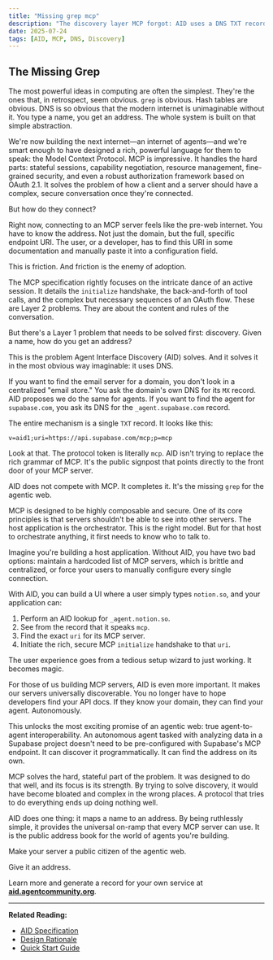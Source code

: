 ```yaml
---
title: "Missing grep mcp"
description: "The discovery layer MCP forgot: AID uses a DNS TXT record to map domains to MCP endpoints so hosts can auto-connect."
date: 2025-07-24
tags: [AID, MCP, DNS, Discovery]
---
```


## The Missing Grep

The most powerful ideas in computing are often the simplest. They're the ones that, in retrospect, seem obvious. `grep` is obvious. Hash tables are obvious. DNS is so obvious that the modern internet is unimaginable without it. You type a name, you get an address. The whole system is built on that simple abstraction.

We're now building the next internet—an internet of agents—and we're smart enough to have designed a rich, powerful language for them to speak: the Model Context Protocol. MCP is impressive. It handles the hard parts: stateful sessions, capability negotiation, resource management, fine-grained security, and even a robust authorization framework based on OAuth 2.1. It solves the problem of how a client and a server should have a complex, secure conversation once they're connected.

But how do they connect?

Right now, connecting to an MCP server feels like the pre-web internet. You have to know the address. Not just the domain, but the full, specific endpoint URI. The user, or a developer, has to find this URI in some documentation and manually paste it into a configuration field.

This is friction. And friction is the enemy of adoption.

The MCP specification rightly focuses on the intricate dance of an active session. It details the `initialize` handshake, the back-and-forth of tool calls, and the complex but necessary sequences of an OAuth flow. These are Layer 2 problems. They are about the content and rules of the conversation.

But there's a Layer 1 problem that needs to be solved first: discovery. Given a name, how do you get an address?

This is the problem Agent Interface Discovery (AID) solves. And it solves it in the most obvious way imaginable: it uses DNS.

If you want to find the email server for a domain, you don't look in a centralized "email store." You ask the domain's own DNS for its `MX` record. AID proposes we do the same for agents. If you want to find the agent for `supabase.com`, you ask its DNS for the `_agent.supabase.com` record.

The entire mechanism is a single `TXT` record. It looks like this:

`v=aid1;uri=https://api.supabase.com/mcp;p=mcp`

Look at that. The protocol token is literally `mcp`. AID isn't trying to replace the rich grammar of MCP. It's the public signpost that points directly to the front door of your MCP server.

AID does not compete with MCP. It completes it. It's the missing `grep` for the agentic web.

MCP is designed to be highly composable and secure. One of its core principles is that servers shouldn't be able to see into other servers. The host application is the orchestrator. This is the right model. But for that host to orchestrate anything, it first needs to know who to talk to.

Imagine you're building a host application. Without AID, you have two bad options: maintain a hardcoded list of MCP servers, which is brittle and centralized, or force your users to manually configure every single connection.

With AID, you can build a UI where a user simply types `notion.so`, and your application can:

1.  Perform an AID lookup for `_agent.notion.so`.
2.  See from the record that it speaks `mcp`.
3.  Find the exact `uri` for its MCP server.
4.  Initiate the rich, secure MCP `initialize` handshake to that `uri`.

The user experience goes from a tedious setup wizard to just working. It becomes magic.

For those of us building MCP servers, AID is even more important. It makes our servers universally discoverable. You no longer have to hope developers find your API docs. If they know your domain, they can find your agent. Autonomously.

This unlocks the most exciting promise of an agentic web: true agent-to-agent interoperability. An autonomous agent tasked with analyzing data in a Supabase project doesn't need to be pre-configured with Supabase's MCP endpoint. It can discover it programmatically. It can find the address on its own.

MCP solves the hard, stateful part of the problem. It was designed to do that well, and its focus is its strength. By trying to solve discovery, it would have become bloated and complex in the wrong places. A protocol that tries to do everything ends up doing nothing well.

AID does one thing: it maps a name to an address. By being ruthlessly simple, it provides the universal on-ramp that every MCP server can use. It is the public address book for the world of agents you're building.

Make your server a public citizen of the agentic web.

Give it an address.

Learn more and generate a record for your own service at [**aid.agentcommunity.org**](https://aid.agentcommunity.org).

---

**Related Reading:**

- [AID Specification](../specification.md)
- [Design Rationale](../rationale.md)
- [Quick Start Guide](../quickstart/index.md)
